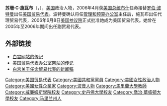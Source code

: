 {{Infobox US Cabinet official
| name=苏珊·施瓦布<br />Susan Schwab
| image=Susan Schwab, USTR official photo.jpg
| order=15
| office=美国贸易代表
| term_start=2006年6月8日
| term_end=2009年3月18日
| president=[[乔治·W·布什|乔治·W·布什]]
| predecessor=[[罗伯·波特曼|罗伯·波特曼]]
| successor=[[罗恩·柯克|罗恩·柯克]]
| birth_date={{Birth date and age|1955|3|23|mf=y}}
| birth_place=美国
| death_date=
| death_place=
| party=[[共和党_(美国)|共和党]]
| profession=
}}

'''苏珊·C·施瓦布'''（{{lang-en|'''Susan Carol Schwab'''}}，{{bd|1955年|3月23日|||catIdx=Schwab, Susan}}），[[美国|美国]]政治人物，2006年4月获[[美国总统|美国总统]][[乔治·W·布什|布什]]任命接替[[罗伯·波特曼|罗伯·波特曼]]出任[[美国贸易代表|美国贸易代表]]。波特曼确认将任[[管理和预算办公室|管理和预算办公室]]主任后，施瓦布出任代理贸易代表，2006年6月8日[[美国参议院|美国参议院]]正式批准她成为美国贸易代表。她曾在2005年至2006年期间出任副贸易代表。

==外部链接==
* [http://georgewbush-whitehouse.archives.gov/government/sschwab-bio.html 白宫网站的传记]
* [https://web.archive.org/web/20090107043225/http://www.ustr.gov./Who_We_Are/Bios/Ambassador_Susan_C_Schwab.html 美国贸易代表办公室网站的传记]
* [http://georgewbush-whitehouse.archives.gov/news/releases/2006/04/20060418-1.html 白宫关于任命贸易代表的新闻稿]

{{start box}}
{{succession box|[[罗伯·波特曼|罗伯·波特曼]]|[[罗恩·柯克|罗恩·柯克]]|[[美国贸易代表|美国贸易代表]]|2006年－2009年}}
{{end}}

{{USTR}}
{{George W. Bush cabinet}}
{{波音}}
{{Authority control}}
{{DEFAULTSORT:Schwab, Susan}}
[[Category:美国贸易代表|Category:美国贸易代表]]
[[Category:美國共和黨黨員|Category:美國共和黨黨員]]
[[Category:美國女性政治人物|Category:美國女性政治人物]]
[[Category:美國女性企業家|Category:美國女性企業家]]
[[Category:波音人物|Category:波音人物]]
[[Category:馬里蘭大學教師|Category:馬里蘭大學教師]]
[[Category:威廉姆斯學院校友|Category:威廉姆斯學院校友]]
[[Category:史丹佛大學校友|Category:史丹佛大學校友]]
[[Category:喬治·華盛頓大學校友|Category:喬治·華盛頓大學校友]]
[[Category:马里兰州人|Category:马里兰州人]]

{{US-poli-bio-stub}}